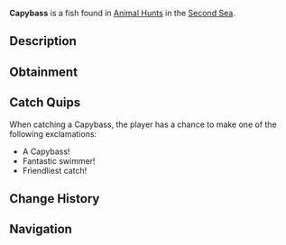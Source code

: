 {{FishInfobox
|image          = Capybass.png
|rarity         = Limited
|event          = Animal Hunt
|sea            = Second Sea
|location       = [[Animals - Sea 2]]
|sublocation    = 
|sources        = Fishing Rod
|radar_location = 
|prog_speed     = -50
|xp             = 3700
|weather        = Clear
|time           = 
|season         = Autumn
|bait           = Seaweed
|base_weight    = 75
|base_value     = 1500
|weight_range   = 50
|base_chance    = 20
|base_resil     = 25
}}
'''Capybass''' is a {{Rarity|Limited}} fish found in [[Animal Hunt]]s in the [[Second Sea]].

== Description ==
{{Description|A laid-back fish with a friendly snout, basking in calm waters.|Bestiary Entry}}

== Obtainment ==
{{Description|It lounges where the autumn sun softens the ripples.|Bestiary Hint}}
{{Fish Availability|
Animal Hunt/Second Sea
|top_rods      = 
Plastic Rod\299459.66\481027.46;
Fischer's Rod\137899.52\487625;
Fast Rod\134571.53\487625;
Magma Rod\103789.84\145096.26;
North-Star Rod\101854.53\238920.1;
Firefly Rod\72935.25\812150;
Brick Built Rod\56751.54\569852.94;
Adventurer's Rod\65949.94\532500;
Lucky Rod\50630.97\499148.73;
Fungal Rod\43204.99\496235.29;
Steady Rod\89452.02\109024.31;
Free Spirit Rod\79058.21\231945.51;
Verdant Shear Rod\56174.99\178736.47;
Blazebringer Rod\55064.85\171513.76;
Trident Rod\53934.94\155117.72;
Ethereal Prism Rod\38467.34\120958.28;
Seraphic Rod\37904.03\120602.27;
No-Life Rod\36767.76\120983.96;
Rod Of The Exalted One\35515.57\111400.12;
Rod Of The Forgotten Fang\35394.66\113027.57;
Challenger's Rod\35046.34\114877.64;
Rod Of The Depths\34244.67\110569.22;
Depthseeker Rod\32960.26\111503.25;
Volcanic Rod\32917.89\109590.12;
Zeus Rod\32675.53\108783.24;
Avalanche Rod\32508.83\110155.51
|recommended   = Free Spirit Rod
}}

== Catch Quips ==
When catching a Capybass, the player has a chance to make one of the following exclamations:
* A Capybass!
* Fantastic swimmer!
* Friendliest catch!

== Change History ==
{{Change History|{{subst:Current Version}}}}

== Navigation ==
{{Fish Navbox|Animals - Sea 2}}